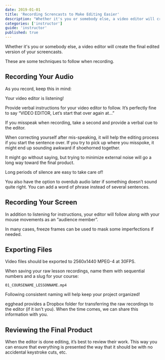 ```yaml
---
date: 2019-01-01
title: 'Recording Screncasts to Make Editing Easier'
description: "Whether it's you or somebody else, a video editor will create the final edited version of your screencasts. These are some techniques to follow when recording."
categories: ['instructor']
guide: 'instructor'
published: true
---
```


Whether it's you or somebody else, a video editor will create the final edited version of your screencasts. 

These are some techniques to follow when recording.

## Recording Your Audio

As you record, keep this in mind:

Your video editor is listening!

Provide verbal instructions for your video editor to follow. It’s perfectly fine to say “VIDEO EDITOR, Let’s start that over again at…”

If you misspeak when recording, take a second and provide a verbal cue to the editor. 

When correcting yourself after mis-speaking, it will help the editing process if you start the sentence over. If you try to pick up where you misspoke, it might end up sounding awkward if shoehorned together.

It might go without saying, but trying to minimize external noise will go a long way toward the final product.

Long periods of silence are easy to take care of!

You also have the option to overdub audio later if something doesn’t sound quite right. You can add a word of phrase instead of several sentences.


## Recording Your Screen

In addition to listening for instructions, your editor will follow along with your mouse movements as an “audience member”. 

In many cases, freeze frames can be used to mask some imperfections if needed. 


## Exporting Files

Video files should be exported to 2560x1440 MPEG-4 at 30FPS.

When saving your raw lesson recordings, name them with sequential numbers and a slug for your course:

`01_COURSENAME_LESSONNAME.mp4`

Following consistent naming will help keep your project organized!

egghead provides a Dropbox folder for transferring the raw recordings to the editor (if it isn't you). When the time comes, we can share this information with you.


## Reviewing the Final Product

When the editor is done editing, it’s best to review their work. This way you can ensure that everything is presented the way that it should be with no accidental keystroke cuts, etc.

